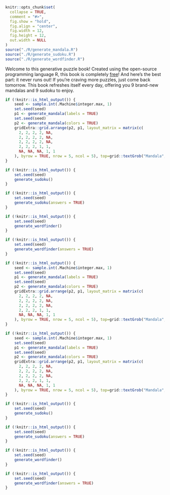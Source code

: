 ```r
knitr::opts_chunk$set(
  collapse = TRUE,
  comment = "#>",
  fig.show = "hold",
  fig.align = "center",
  fig.width = 12,
  fig.height = 12,
  out.width = NULL
)
source("./R/generate_mandala.R")
source("./R/generate_sudoku.R")
source("./R/generate_wordfinder.R")
```

::: {.content-visible when-format="html"}
Welcome to this generative puzzle book! Created using the open-source programming language R, this book is completely [free](https://www.gnu.org/philosophy/free-sw.html)! And here's the best part: it never runs out! If you're craving more puzzles, just come back tomorrow. This book refreshes itself every day, offering you 9 brand-new mandalas and 9 sudoku to enjoy.
:::

```r
if (!knitr::is_html_output()) {
    seed <- sample.int(.Machine$integer.max, 1)
	set.seed(seed)
    p1 <- generate_mandala(labels = TRUE)
    set.seed(seed)
    p2 <- generate_mandala(colors = TRUE)
    gridExtra::grid.arrange(p2, p1, layout_matrix = matrix(c(
      2, 2, 2, 2, NA,
      2, 2, 2, 2, NA,
      2, 2, 2, 2, NA,
      2, 2, 2, 1, 1,
      NA, NA, NA, 1, 1
    ), byrow = TRUE, nrow = 5, ncol = 5), top=grid::textGrob("Mandala", gp = grid::gpar(fontsize = 40, fontfamily = "sans", fontface = "bold")))
}
```
\clearpage

```r
if (!knitr::is_html_output()) {
	set.seed(seed)
	generate_sudoku()
}
```
\clearpage

```r
if (!knitr::is_html_output()) {
	set.seed(seed)
	generate_sudoku(answers = TRUE)
}
```
\clearpage

```r
if (!knitr::is_html_output()) {
	set.seed(seed)
	generate_wordfinder()
}
```
\clearpage

```r
if (!knitr::is_html_output()) {
	set.seed(seed)
	generate_wordfinder(answers = TRUE)
}
```
\clearpage

```r
if (!knitr::is_html_output()) {
    seed <- sample.int(.Machine$integer.max, 1)
	set.seed(seed)
    p1 <- generate_mandala(labels = TRUE)
    set.seed(seed)
    p2 <- generate_mandala(colors = TRUE)
    gridExtra::grid.arrange(p2, p1, layout_matrix = matrix(c(
      2, 2, 2, 2, NA,
      2, 2, 2, 2, NA,
      2, 2, 2, 2, NA,
      2, 2, 2, 1, 1,
      NA, NA, NA, 1, 1
    ), byrow = TRUE, nrow = 5, ncol = 5), top=grid::textGrob("Mandala", gp = grid::gpar(fontsize = 40, fontfamily = "sans", fontface = "bold")))
}
```
\clearpage

```r
if (!knitr::is_html_output()) {
    seed <- sample.int(.Machine$integer.max, 1)
	set.seed(seed)
    p1 <- generate_mandala(labels = TRUE)
    set.seed(seed)
    p2 <- generate_mandala(colors = TRUE)
    gridExtra::grid.arrange(p2, p1, layout_matrix = matrix(c(
      2, 2, 2, 2, NA,
      2, 2, 2, 2, NA,
      2, 2, 2, 2, NA,
      2, 2, 2, 1, 1,
      NA, NA, NA, 1, 1
    ), byrow = TRUE, nrow = 5, ncol = 5), top=grid::textGrob("Mandala", gp = grid::gpar(fontsize = 40, fontfamily = "sans", fontface = "bold")))
}
```
\clearpage

```r
if (!knitr::is_html_output()) {
	set.seed(seed)
	generate_sudoku()
}
```
\clearpage

```r
if (!knitr::is_html_output()) {
	set.seed(seed)
	generate_sudoku(answers = TRUE)
}
```
\clearpage

```r
if (!knitr::is_html_output()) {
	set.seed(seed)
	generate_wordfinder()
}
```
\clearpage

```r
if (!knitr::is_html_output()) {
	set.seed(seed)
	generate_wordfinder(answers = TRUE)
}
```
\clearpage

